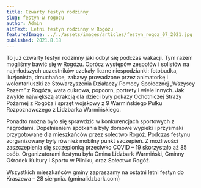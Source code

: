 ```yaml
---
title: Czwarty festyn rodzinny
slug: festyn-w-rogozu
author: Admin
altText: Letni festyn rodzinny w Rogóżu
featuredImage: ../../assets/images/articles/festyn_rogoz_07_2021.jpg
published: 2021.8.18
---
```



<p>To już czwarty festyn rodzinny jaki odbył się podczas wakacji. Tym razem mogliśmy bawić się w Rogóżu. Oprócz występów zespołów i solistów na najmłodszych uczestników czekały liczne niespodzianki: fotobudka, iluzjonista, dmuchańce, zabawy prowadzone przez animatorkę i  wolontariuszki ze Stowarzyszenia Działaczy Pomocy Społecznej „Wszyscy Razem” z Rogóża, wata cukrowa, popcorn, portrety i wiele innych. Jak zwykle największą atrakcją dla dzieci były pokazy Ochotniczej Straży Pożarnej z Rogóża i sprzęt wojskowy z 9 Warmińskiego Pułku Rozpoznawczego z Lidzbarka Warmińskiego. </p>

<p>Ponadto można było się sprawdzić w konkurencjach sportowych z nagrodami. Dopełnieniem spotkania były domowe wypieki i przysmaki przygotowane dla mieszkańców przez sołectwo Rogóż. Podczas festynu zorganizowany były również mobilny punkt szczepień. Z możliwości zaszczepienia się szczepionką przeciwko COVID – 19 skorzystało aż 85 osób. 
Organizatorami festynu była Gmina Lidzbark Warmiński, Gminny Ośrodek Kultury i Sportu w Pilniku, oraz Sołectwo Rogóż. </p>

<p>Wszystkich mieszkańców gminy zapraszamy na ostatni letni festyn do Kraszewa – 28 sierpnia. (gminalidzbark.com)</p>



